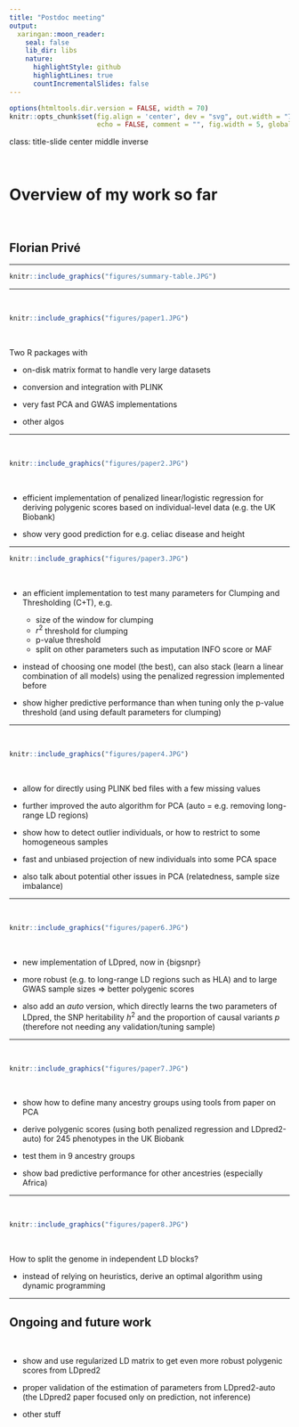 ```yaml
---
title: "Postdoc meeting"
output:
  xaringan::moon_reader:
    seal: false
    lib_dir: libs
    nature:
      highlightStyle: github
      highlightLines: true
      countIncrementalSlides: false
---
```


```r
options(htmltools.dir.version = FALSE, width = 70)
knitr::opts_chunk$set(fig.align = 'center', dev = "svg", out.width = "70%",
                      echo = FALSE, comment = "", fig.width = 5, global.par = TRUE)
```

class: title-slide center middle inverse

<br>

# Overview of my work so far

<br>

## Florian Privé

---

```r
knitr::include_graphics("figures/summary-table.JPG")
```

---

<br>

```r
knitr::include_graphics("figures/paper1.JPG")
```

<br>

Two R packages with

- on-disk matrix format to handle very large datasets

- conversion and integration with PLINK

- very fast PCA and GWAS implementations

- other algos

---

<br>

```r
knitr::include_graphics("figures/paper2.JPG")
```

<br>

- efficient implementation of penalized linear/logistic regression for deriving polygenic scores based on individual-level data (e.g. the UK Biobank)

- show very good prediction for e.g. celiac disease and height

---

```r
knitr::include_graphics("figures/paper3.JPG")
```

<br>

- an efficient implementation to test many parameters for Clumping and Thresholding (C+T), e.g. 

    - size of the window for clumping
    - $r^2$ threshold for clumping
    - p-value threshold
    - split on other parameters such as imputation INFO score or MAF
    
- instead of choosing one model (the best), can also stack (learn a linear combination of all models) using the penalized regression implemented before

- show higher predictive performance than when tuning only the p-value threshold (and using default parameters for clumping)

---

<br>

```r
knitr::include_graphics("figures/paper4.JPG")
```

<br>

- allow for directly using PLINK bed files with a few missing values

- further improved the auto algorithm for PCA (auto = e.g. removing long-range LD regions)

- show how to detect outlier individuals, or how to restrict to some homogeneous samples

- fast and unbiased projection of new individuals into some PCA space

- also talk about potential other issues in PCA (relatedness, sample size imbalance)

---

<br>

```r
knitr::include_graphics("figures/paper6.JPG")
```

<br>

- new implementation of LDpred, now in {bigsnpr}

- more robust (e.g. to long-range LD regions such as HLA) and to large GWAS sample sizes $\Rightarrow$ better polygenic scores

- also add an *auto* version, which directly learns the two parameters of LDpred, the SNP heritability $h^2$ and the proportion of causal variants $p$ (therefore not needing any validation/tuning sample)

---

<br>

```r
knitr::include_graphics("figures/paper7.JPG")
```

<br>

- show how to define many ancestry groups using tools from paper on PCA

- derive polygenic scores (using both penalized regression and LDpred2-auto) for 245 phenotypes in the UK Biobank

- test them in 9 ancestry groups

- show bad predictive performance for other ancestries (especially Africa)

---

<br>

```r
knitr::include_graphics("figures/paper8.JPG")
```

<br>

How to split the genome in independent LD blocks?

- instead of relying on heuristics, derive an optimal algorithm using dynamic programming

---

## Ongoing and future work

<br>

- show and use regularized LD matrix to get even more robust polygenic scores from LDpred2

- proper validation of the estimation of parameters from LDpred2-auto (the LDpred2 paper focused only on prediction, not inference)

- other stuff

